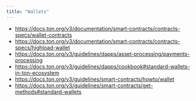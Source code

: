 ```yaml
---
title: "Wallets"
---
```


- https://docs.ton.org/v3/documentation/smart-contracts/contracts-specs/wallet-contracts
- https://docs.ton.org/v3/documentation/smart-contracts/contracts-specs/highload-wallet
- https://docs.ton.org/v3/guidelines/dapps/asset-processing/payments-processing
- https://docs.ton.org/v3/guidelines/dapps/cookbook#standard-wallets-in-ton-ecosystem
- https://docs.ton.org/v3/guidelines/smart-contracts/howto/wallet
- https://docs.ton.org/v3/guidelines/smart-contracts/get-methods#standard-wallets